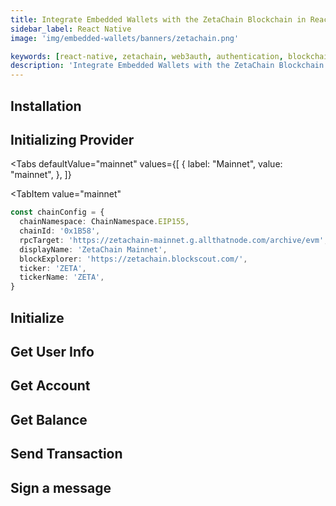 ```yaml
---
title: Integrate Embedded Wallets with the ZetaChain Blockchain in React Native
sidebar_label: React Native
image: 'img/embedded-wallets/banners/zetachain.png'

keywords: [react-native, zetachain, web3auth, authentication, blockchain]
description: 'Integrate Embedded Wallets with the ZetaChain Blockchain in React Native | Embedded Wallets'
---
```



<SEO
  title="Integrate Embedded Wallets with the ZetaChain Blockchain in React Native"
  description="Integrate Embedded Wallets with the ZetaChain Blockchain in React Native | Embedded Wallets"
  image="https://docs.metamask.io/img/embedded-wallets/banners/zetachain.png"
  slug="/embedded-wallets/connect-blockchain/evm/zetachain/react-native"
/>

## Installation

<InstallationSnippet />

## Initializing Provider

<Tabs
 defaultValue="mainnet"
  values={[
    { label: "Mainnet", value: "mainnet", },
  ]}
>

<TabItem
  value="mainnet"
>

```typescript
const chainConfig = {
  chainNamespace: ChainNamespace.EIP155,
  chainId: '0x1B58',
  rpcTarget: 'https://zetachain-mainnet.g.allthatnode.com/archive/evm',
  displayName: 'ZetaChain Mainnet',
  blockExplorer: 'https://zetachain.blockscout.com/',
  ticker: 'ZETA',
  tickerName: 'ZETA',
}
```

</TabItem>
</Tabs>

## Initialize

<InitialisationSnippet />

## Get User Info

<UserInfoSnippet />

## Get Account

<GetAccountSnippet />

## Get Balance

<GetBalanceSnippet />

## Send Transaction

<SendTransactionSnippet />

## Sign a message

<SignMessageSnippet />
